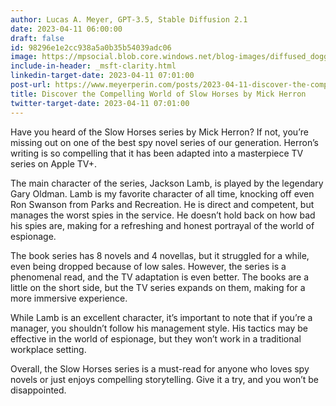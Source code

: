 ```yaml
---
author: Lucas A. Meyer, GPT-3.5, Stable Diffusion 2.1
date: 2023-04-11 06:00:00
draft: false
id: 98296e1e2cc938a5a0b35b54039adc06
image: https://mpsocial.blob.core.windows.net/blog-images/diffused_doggo_spy.png
include-in-header: _msft-clarity.html
linkedin-target-date: 2023-04-11 07:01:00
post-url: https://www.meyerperin.com/posts/2023-04-11-discover-the-compelling-world-of-slow-horses-by-mick-herron.html
title: Discover the Compelling World of Slow Horses by Mick Herron
twitter-target-date: 2023-04-11 07:01:00
---
```


Have you heard of the Slow Horses series by Mick Herron? If not, you're missing out on one of the best spy novel series of our generation. Herron's writing is so compelling that it has been adapted into a masterpiece TV series on Apple TV+.

The main character of the series, Jackson Lamb, is played by the legendary Gary Oldman. Lamb is my favorite character of all time, knocking off even Ron Swanson from Parks and Recreation. He is direct and competent, but manages the worst spies in the service. He doesn't hold back on how bad his spies are, making for a refreshing and honest portrayal of the world of espionage.

The book series has 8 novels and 4 novellas, but it struggled for a while, even being dropped because of low sales. However, the series is a phenomenal read, and the TV adaptation is even better. The books are a little on the short side, but the TV series expands on them, making for a more immersive experience.

While Lamb is an excellent character, it's important to note that if you're a manager, you shouldn't follow his management style. His tactics may be effective in the world of espionage, but they won't work in a traditional workplace setting.

Overall, the Slow Horses series is a must-read for anyone who loves spy novels or just enjoys compelling storytelling. Give it a try, and you won't be disappointed.